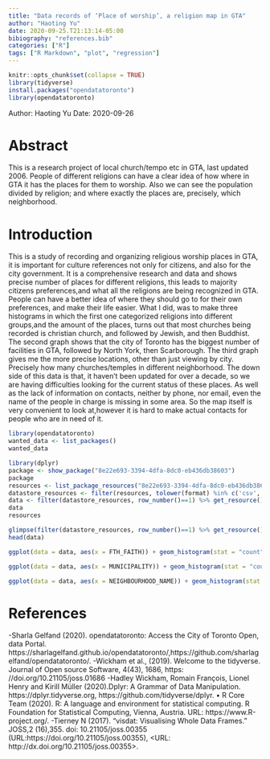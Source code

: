 ```yaml
---
title: "Data records of ‘Place of worship’, a religion map in GTA"
author: "Haoting Yu"
date: 2020-09-25.T21:13:14-05:00
bibiography: "references.bib"
categories: ["R"]
tags: ["R Markdown", "plot", "regression"]
---
```


```r
knitr::opts_chunk$set(collapse = TRUE)
library(tidyverse)
install.packages("opendatatoronto")
library(opendatatoronto)
```
Author: Haoting Yu
Date: 2020-09-26

# Abstract

This is a research project of local church/tempo etc in GTA, last updated 2006. People of different religions can have a clear idea of how where in GTA it has the places for them to worship. Also we can see the population divided by religion; and where exactly the places are, precisely, which neighborhood.

# Introduction
  This is a study of recording and organizing religious worship places in GTA, it is important for culture references not only for citizens, and also for the city government. It is a comprehensive research and data and shows precise number of places for different religions, this leads to majority citizens preferences,and what all the religions are being recognized in GTA. People can have a better idea of where they should go to for their own preferences, and make their life easier.
  What I did, was to make three histograms in which the first one categorized religions into different groups,and the amount of the places, turns out that most churches being recorded is christian church, and followed by Jewish, and then Buddhist. The second graph shows that the city of Toronto has the biggest number of facilities in GTA, followed by North York, then Scarborough. The third graph gives me the more precise locations, other than just viewing by city. Precisely how many churches/temples in different neighborhood. The down side of this data is that, it haven’t been updated for over a decade, so we are having difficulties looking for the current status of these places. As well as the lack of information on contacts, neither by phone, nor email, even the name of the people in charge is missing in some area. So the map itself is very convenient to look at,however it is hard to make actual contacts for people who are in need of it.
  
```r
library(opendatatoronto)
wanted_data <- list_packages()
wanted_data
```
```r
library(dplyr)
package <- show_package("8e22e693-3394-4dfa-8dc0-eb436db38603")
package
resources <- list_package_resources("8e22e693-3394-4dfa-8dc0-eb436db38603")
datastore_resources <- filter(resources, tolower(format) %in% c('csv', 'geojson'))
data <- filter(datastore_resources, row_number()==1) %>% get_resource()
data
resources
```
```r
glimpse(filter(datastore_resources, row_number()==1) %>% get_resource())
head(data)
```

```r
ggplot(data = data, aes(x = FTH_FAITH)) + geom_histogram(stat = "count") + labs(x = "Religion", y = "Numbers")
```

```r
ggplot(data = data, aes(x = MUNICIPALITY)) + geom_histogram(stat = "count")+labs(x = "City",y = "count")
```

```r
ggplot(data = data, aes(x = NEIGHBOURHOOD_NAME)) + geom_histogram(stat = "count") + labs(x = "Religion", y="Numbers")
```


# References 

-Sharla Gelfand (2020). opendatatoronto: Access the City of Toronto Open, data Portal.
https://sharlagelfand.github.io/opendatatoronto/,https://github.com/sharlagelfand/opendatatoronto/.
-Wickham et al., (2019). Welcome to the tidyverse. Journal of Open source Software, 4(43), 1686, https:
//doi.org/10.21105/joss.01686
-Hadley Wickham, Romain François, Lionel Henry and Kirill Müller (2020).Dplyr: A Grammar of Data
Manipulation. https://dplyr.tidyverse.org, https://github.com/tidyverse/dplyr.
• R Core Team (2020). R: A language and environment for statistical computing. R Foundation for
Statistical Computing, Vienna, Austria. URL: https://www.R-project.org/.
-Tierney N (2017). “visdat: Visualising Whole Data Frames.” JOSS,2 (16),355. doi: 10.21105/joss.00355
(URL:https://doi.org/10.21105/joss.00355), <URL: http://dx.doi.org/10.21105/joss.00355>.

